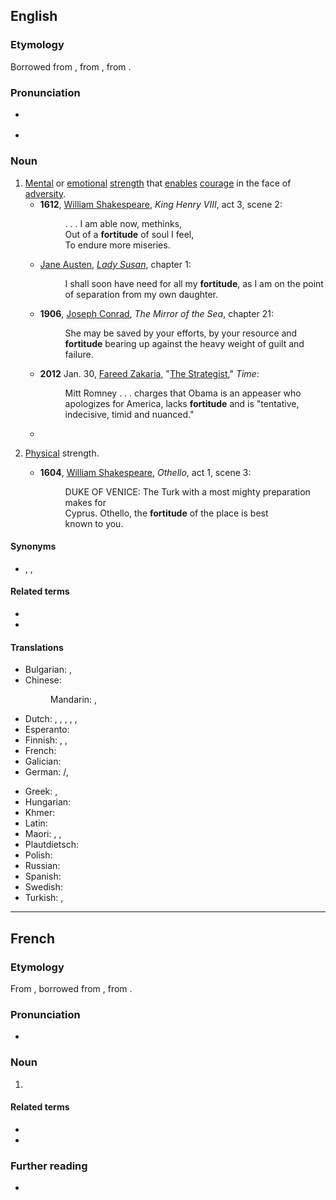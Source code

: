 ==English==

===Etymology===
{{PIE root|en|bʰerǵʰ}}
Borrowed from {{bor|en|fro|-}}, from {{der|en|la|fortitūdō||bravery, strength}}, from {{m|la|fortis||brave, strong}}.

===Pronunciation===
* {{a|RP}} {{IPA|en|/ˈfɔːtɪtjuːd/}}
* {{hyphenation|en|for|ti|tude}}

===Noun===
{{en-noun|~}}

# [[mental|Mental]] or [[emotional]] [[strength]] that [[enable]]s [[courage]] in the face of [[adversity]].
#* '''1612''', [[w:William Shakespeare|William Shakespeare]], ''King Henry VIII'', act 3, scene 2:
#*: . . . I am able now, methinks,
#*: Out of a '''fortitude''' of soul I feel,
#*: To endure more miseries.
#* {{circa|1794}} [[w:Jane Austen|Jane Austen]], ''[[w:Lady Susan|Lady Susan]]'', chapter 1:
#*: I shall soon have need for all my '''fortitude''', as I am on the point of separation from my own daughter.
#* '''1906''', [[w:Joseph Conrad|Joseph Conrad]], ''The Mirror of the Sea'', chapter 21:
#*: She may be saved by your efforts, by your resource and '''fortitude''' bearing up against the heavy weight of guilt and failure.
#* '''2012 ''' Jan. 30, [[w:Fareed Zakaria|Fareed Zakaria]], "[http://www.time.com/time/magazine/article/0,9171,2104842,00.html The Strategist]," ''Time'':
#*: Mitt Romney . . . charges that Obama is an appeaser who apologizes for America, lacks '''fortitude''' and is "tentative, indecisive, timid and nuanced."
#* {{quote-book|en|year=2012|author=Andrew Martin|title=Underground Overground: A passenger's history of the Tube|publisher=Profile Books, {{ISBN|978-1846684777}}|page=267|text=The proper fans might also expend time - about twenty hours - trying to visit every Tube station as quickly as possible. [...] But to visit every station in ''record time'' - which people have been attempting since at least 1960 - requires real '''fortitude'''. You must get up before dawn, you must drink or eat almost nothing, so niggardly is the [[Underground]] with toilet provision.}}
# {{lb|en|archaic}} [[physical|Physical]] strength.
#* '''1604''', [[w:William Shakespeare|William Shakespeare]], ''Othello'', act 1, scene 3:
#*: DUKE OF VENICE: The Turk with a most mighty preparation makes for
#*: Cyprus. Othello, the '''fortitude''' of the place is best
#*: known to you.

====Synonyms====
* {{sense|mental or emotional strength}} {{l|en|inner strength}}, {{l|en|moxie}}, {{l|en|resolve}}

====Related terms====
* {{l|en|forte}}
* {{l|en|fortify}}

====Translations====
{{trans-top|mental or emotional strength}}
* Bulgarian: {{t+|bg|твърдост|f|sc=Cyrl}}, {{t|bg|сила на духа|sc=Cyrl}}
* Chinese:
*: Mandarin: {{t+|cmn|刚毅|tr=gāngyì}}, {{t+|cmn|坚韧|tr=jiānrèn}}
* Dutch: {{t+|nl|taaiheid|f}}, {{t|nl|geesteskracht|f}}, {{t+|nl|volharding|f}}, {{t|nl|volhardendheid|f}}, {{t+|nl|vastberadenheid|f}}, {{t|nl|innerlijke kracht|f}}
* Esperanto: {{t|eo|animforto}}
* Finnish: {{t|fi|mielenlujuus}}, {{t+|fi|lujuus}}, {{t|fi|luonteenlujuus}}
* French: {{t+|fr|fortitude|f}}
* Galician: {{t+|gl|fortaleza|f}}
* German: {{l|de|innere}} {{t+|de|Kraft|f}}/{{t+|de|Stärke|f}}, {{t|de|Standhaftigkeit|f}}
{{trans-mid}}
* Greek: {{t+|el|σθένος|n|sc=Grek}}, {{t+|el|γενναιότητα|f|sc=Grek}}
* Hungarian: {{t+|hu|lelkierő}}
* Khmer: {{t|km|ចិត្ដអត់ធ្មត់|tr=jət ɑt tmʊət|sc=Khmr}}
* Latin: {{t+|la|fortitudo}}
* Maori: {{t|mi|manawaroa}}, {{t|mi|niwha}}, {{t|mi|koromaki}}
* Plautdietsch: {{t|pdt|Browheit|f}}
* Polish: {{t+|pl|hart|m}}
* Russian: {{t|ru|си́ла духа|f}}
* Spanish: {{t+|es|fortaleza}}
* Swedish: {{t+|sv|tapperhet}}
* Turkish: {{t+|tr|metanet}}, {{t+|tr|sebat}}
{{trans-bottom}}
{{C|en|Ethics}}

----

==French==

===Etymology===
{{PIE root|fr|bʰerǵʰ}}
From {{inh|fr|fro|}}, borrowed from {{bor|fr|la|fortitūdō||bravery, strength}}, from {{m|la|fortis||brave, strong}}.

===Pronunciation===
* {{fr-IPA}}

===Noun===
{{fr-noun|f}}

# {{l|en|fortitude}}

====Related terms====
* {{l|fr|fort}}
* {{l|fr|fortifier}}

===Further reading===
* {{R:TLFi}}